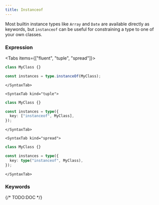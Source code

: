 ```yaml
---
title: Instanceof
---
```



Most builtin instance types like `Array` and `Date` are available directly as keywords, but `instanceof` can be useful for constraining a type to one of your own classes.

### Expression

<Tabs items={["fluent", "tuple", "spread"]}>
    <SyntaxTab kind="fluent">

```ts twoslash
class MyClass {}

const instances = type.instanceOf(MyClass);
```

    </SyntaxTab>

    <SyntaxTab kind="tuple">

```ts twoslash
class MyClass {}

const instances = type({
  key: ["instanceof", MyClass],
});
```

    </SyntaxTab>

    <SyntaxTab kind="spread">

```ts twoslash
class MyClass {}

const instances = type({
  key: type("instanceof", MyClass),
});
```

    </SyntaxTab>

</Tabs>

### Keywords

{/* TODO:DOC */}
